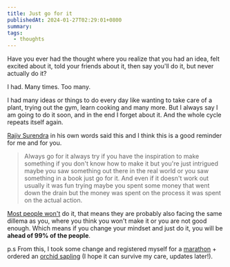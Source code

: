 ```yaml
---
title: Just go for it
publishedAt: 2024-01-27T02:29:01+0800
summary:
tags:
  - thoughts
---
```


Have you ever had the thought where you realize that you had an idea, felt excited about it, told your friends about it, then say you'll do it, but never actually do it?

I had. Many times. Too many.

I had many ideas or things to do every day like wanting to take care of a plant, trying out the gym, learn cooking and many more. But I always say I am going to do it soon, and in the end I forget about it. And the whole cycle repeats itself again.

[Rajiv Surendra](https://youtu.be/1bdMV8PxnFE?si=3QGsBqoOsoJmj5z7&t=876) in his own words said this and I think this is a good reminder for me and for you.

> Always go for it always try if you have the inspiration to make something if you
> don't know how to make it but you're just intrigued maybe you saw something out there in the real world or you saw something in a book just go for it. And even if it doesn't work out usually it was fun trying maybe you spent some money that went down the drain but the money was spent on the process it was spent on the actual action.

[Most people won't](https://bryce.vc/post/64889707700/most-people-wont) do it, that means they are probably also facing the same dillema as you, where you think you won't make it or you are not good enough. Which means if you change your mindset and just do it, you will be **ahead of 99% of the people**.

p.s From this, I took some change and registered myself for a [marathon](https://raceroster.com/events/2024/82409/kl-city-day-half-marathon-2024) + ordered an [orchid sapling](https://shopee.com.my/%F0%9F%94%A5PHALAENOPSIS-ANAK-POKOK-LIVE-PLANT%F0%9F%94%A5MIN-PEMBELIAN-5-i.66075374.6456140319) (I hope it can survive my care, updates later!).

